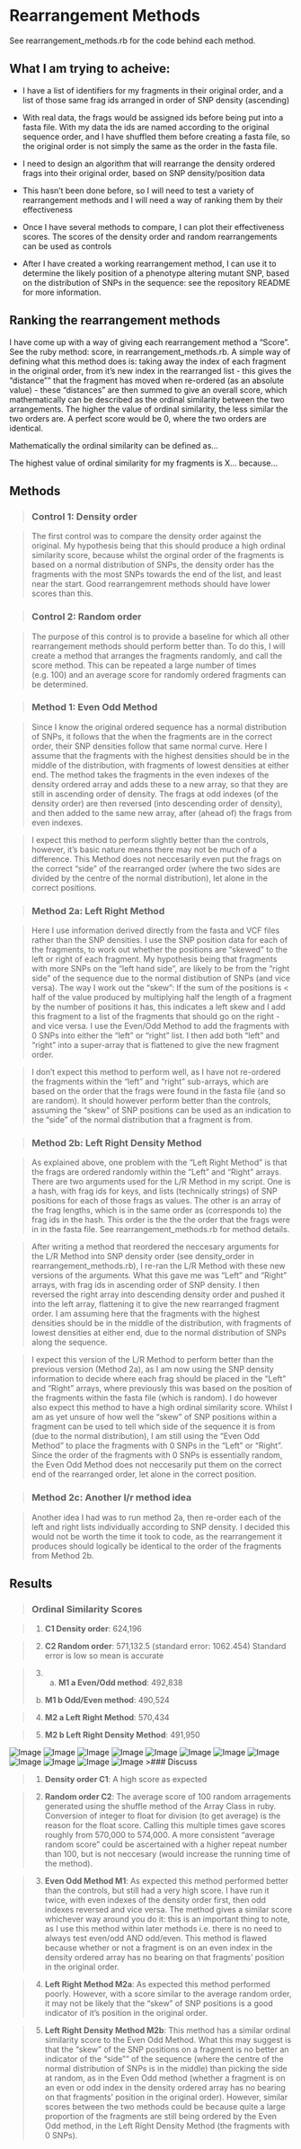 Rearrangement Methods
========================================================

See rearrangement_methods.rb for the code behind each method.

What I am trying to acheive:
---------------------------

- I have a list of identifiers for my fragments in their original order, and a list of those same frag ids arranged in order of SNP density (ascending)

- With real data, the frags would be assigned ids before being put into a fasta file. With my data the ids are named according to the original sequence order, and I have shuffled them before creating a fasta file, so the original order is not simply the same as the order in the fasta file.

- I need to design an algorithm that will rearrange the density ordered frags into their original order, based on SNP density/position data

- This hasn't been done before, so I will need to test a variety of rearrangement methods and I will need a way of ranking them by their effectiveness

- Once I have several methods to compare, I can plot their effectiveness scores. The scores of the density order and random rearrangements can be used as controls

- After I have created a working rearrangement method, I can use it to determine the likely position of a phenotype altering mutant SNP, based on the distribution of SNPs in the sequence: see the repository README for more information.

Ranking the rearrangement methods
---------------------------------

I have come up with a way of giving each rearrangement method a "Score". See the ruby method: score, in rearrangement_methods.rb. A simple way of defining what this method does is: taking away the index of each fragment in the original order, from it's new index in the rearranged list - this gives the "distance"" that the fragment has moved when re-ordered (as an absolute value) - these "distances" are then summed to give an overall score, which mathematically can be described as the ordinal similarity between the two arrangements. The higher the value of ordinal similarity, the less similar the two orders are. A perfect score would be 0, where the two orders are identical.

Mathematically the ordinal similarity can be defined as...

The highest value of ordinal similarity for my fragments is X... because...

Methods
-------

>### Control 1: Density order

> The first control was to compare the density order against the original. My hypothesis being that this should produce a high ordinal similarity score, because whilst the orginal order of the fragments is based on a normal distribution of SNPs, the density order has the fragments with the most SNPs towards the end of the list, and least near the start. Good rearrangemrent methods should have lower scores than this.

>### Control 2: Random order

> The purpose of this control is to provide a baseline for which all other rearrangement methods should perform better than. To do this, I will create a method that arranges the fragments randomly, and call the score method. This can be repeated a large number of times (e.g. 100) and an average score for randomly ordered fragments can be determined.

>### Method 1: Even Odd Method

> Since I know the original ordered sequence has a normal distribution of SNPs, it follows that the when the fragments are in the correct order, their SNP densities follow that same normal curve. Here I assume that the fragments with the highest densities should be in the middle of the distribution, with fragments of lowest densities at either end. The method takes the fragments in the even indexes of the density ordered array and adds these to a new array, so that they are still in ascending order of density. The frags at odd indexes (of the density order) are then reversed (into descending order of density), and then added to the same new array, after (ahead of) the frags from even indexes. 

> I expect this method to perform slightly better than the controls, however, it's basic nature means there may not be much of a difference. This Method does not neccesarily even put the frags on the correct "side" of the rearranged order (where the two sides are divided by the centre of the normal distribution), let alone in the correct positions.

>### Method 2a: Left Right Method

> Here I use information derived directly from the fasta and VCF files rather than the SNP densities. I use the SNP position data for each of the fragments, to work out whether the positions are "skewed" to the left or right of each fragment. My hypothesis being that fragments with more SNPs on the "left hand side", are likely to be from the "right side" of the sequence due to the normal distibution of SNPs (and vice versa). The way I work out the "skew": If the sum of the positions is < half of the value produced by multiplying half the length of a fragment by the number of positions it has, this indicates a left skew and I add this fragment to a list of the fragments that should go on the right - and vice versa. I use the Even/Odd Method to add the fragments with 0 SNPs into either the "left" or "right" list. I then add both "left" and "right" into a super-array that is flattened to give the new fragment order. 

> I don't expect this method to perform well, as I have not re-ordered the fragments within the "left" and "right" sub-arrays, which are based on the order that the frags were found in the fasta file (and so are random). It should however perform better than the controls, assuming the "skew" of SNP positions can be used as an indication to the "side" of the normal distribution that a fragment is from.

>### Method 2b: Left Right Density Method

> As explained above, one problem with the "Left Right Method" is that the frags are ordered randomly within the "Left" and "Right" arrays. There are two arguments used for the L/R Method in my script. One is a hash, with frag ids for keys, and lists (technically strings) of SNP positions for each of those frags as values. The other is an array of the frag lengths, which is in the same order as (corresponds to) the frag ids in the hash. This order is the the the order that the frags were in in the fasta file. See rearrangement_methods.rb for method details.

> After writing a method that reordered the neccesary arguments for the L/R Method into SNP density order (see density_order in rearrangement_methods.rb), I re-ran the L/R Method with these new versions of the arguments. What this gave me was "Left" and "Right" arrays, with frag ids in ascending order of SNP density. I then reversed the right array into descending density order and pushed it into the left array, flattening it to give the new rearranged fragment order. I am assuming here that the fragments with the highest densities should be in the middle of the distribution, with fragments of lowest densities at either end, due to the normal distribution of SNPs along the sequence.

> I expect this version of the L/R Method to perform better than the previous version (Method 2a), as I am now using the SNP density information to decide where each frag should be placed in the "Left" and "Right" arrays, where previously this was based on the position of the fragments within the fasta file (which is random). I do however also expect this method to have a high ordinal similarity score. Whilst I am as yet unsure of how well the "skew" of SNP positions within a fragment can be used to tell which side of the sequence it is from (due to the normal distribution), I am still using the "Even Odd Method" to place the fragments with 0 SNPs in the "Left" or "Right". Since the order of the fragments with 0 SNPs is essentially random, the Even Odd Method does not neccesarily put them on the correct end of the rearranged order, let alone in the correct position.

>### Method 2c: Another l/r method idea

> Another idea I had was to run method 2a, then re-order each of the left and right lists individually according to SNP density. I decided this would not be worth the time it took to code, as the rearrangement it produces should logically be identical to the order of the fragments from Method 2b.

Results
-------

>### Ordinal Similarity Scores

>1. **C1 Density order**: 624,196 

>2. **C2 Random order**: 571,132.5 (standard error: 1062.454) Standard error is low so mean is accurate

>3. a. **M1 a Even/Odd method**: 492,838    
>   b. **M1 b Odd/Even method**: 490,524

>4. **M2 a Left Right Method**: 570,434

>5. **M2 b Left Right Density Method**: 491,950

![Image](https://github.com/edwardchalstrey1/fragmented_genome_with_snps/blob/master/rearrangement_methods.png?raw=true)
![Image](https://github.com/edwardchalstrey1/fragmented_genome_with_snps/blob/master/d_o.png?raw=true)
![Image](https://github.com/edwardchalstrey1/fragmented_genome_with_snps/blob/master/d_c1.png?raw=true)
![Image](https://github.com/edwardchalstrey1/fragmented_genome_with_snps/blob/master/d_c2.png?raw=true)
![Image](https://github.com/edwardchalstrey1/fragmented_genome_with_snps/blob/master/d_m1a.png?raw=true)
![Image](https://github.com/edwardchalstrey1/fragmented_genome_with_snps/blob/master/d_m1b.png?raw=true)
![Image](https://github.com/edwardchalstrey1/fragmented_genome_with_snps/blob/master/d_m2al.png?raw=true)
![Image](https://github.com/edwardchalstrey1/fragmented_genome_with_snps/blob/master/d_m2ar.png?raw=true)
![Image](https://github.com/edwardchalstrey1/fragmented_genome_with_snps/blob/master/d_m2a.png?raw=true)
![Image](https://github.com/edwardchalstrey1/fragmented_genome_with_snps/blob/master/d_m2bl.png?raw=true)
![Image](https://github.com/edwardchalstrey1/fragmented_genome_with_snps/blob/master/d_m2br.png?raw=true)
![Image](https://github.com/edwardchalstrey1/fragmented_genome_with_snps/blob/master/d_m2b.png?raw=true)
>### Discuss

>1. **Density order C1**: A high score as expected

>2. **Random order C2**: The average score of 100 random arragements generated using the shuffle method of the Array Class in ruby. Conversion of integer to float for division (to get average) is the reason for the float score. Calling this multiple times gave scores roughly from 570,000 to 574,000. A more consistent "average random score" could be ascertained with a higher repeat number than 100, but is not neccesary (would increase the running time of the method). 

>3. **Even Odd Method M1**: As expected this method performed better than the controls, but still had a very high score. I have run it twice, with even indexes of the density order first, then odd indexes reversed and vice versa. The method gives a similar score whichever way around you do it: this is an important thing to note, as I use this method within later methods i.e. there is no need to always test even/odd AND odd/even. This method is flawed because whether or not a fragment is on an even index in the density ordered array has no bearing on that fragments' position in the original order.

>4. **Left Right Method M2a**: As expected this method performed poorly. However, with a score similar to the average random order, it may not be likely that the "skew" of SNP positions is a good indicator of it's position in the original order.

>5. **Left Right Density Method M2b**: This method has a similar ordinal similarity score to the Even Odd Method. What this may suggest is that the "skew" of the SNP positions on a fragment is no better an indicator of the "side"" of the sequence (where the centre of the normal distribution of SNPs is in the middle) than picking the side at random, as in the Even Odd method (whether a fragment is on an even or odd index in the density ordered array has no bearing on that fragments' position in the original order). However, similar scores between the two methods could be because quite a large proportion of the fragments are still being ordered by the Even Odd method, in the Left Right Density Method (the fragments with 0 SNPs).
